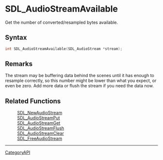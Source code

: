 = SDL_AudioStreamAvailable =

Get the number of converted/resampled bytes available.

== Syntax ==

<syntaxhighlight lang='c'>
int SDL_AudioStreamAvailable(SDL_AudioStream *stream);
</syntaxhighlight>

== Remarks ==

The stream may be buffering data behind the scenes until it has enough to
resample correctly, so this number might be lower than what you expect, or
even be zero. Add more data or flush the stream if you need the data now.

== Related Functions ==

:[[SDL_NewAudioStream]]
:[[SDL_AudioStreamPut]]
:[[SDL_AudioStreamGet]]
:[[SDL_AudioStreamFlush]]
:[[SDL_AudioStreamClear]]
:[[SDL_FreeAudioStream]]

----
[[CategoryAPI]]


